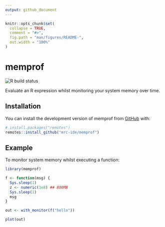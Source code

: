 ```yaml
---
output: github_document
---
```


<!-- README.md is generated from README.Rmd. Please edit that file -->

```r
knitr::opts_chunk$set(
  collapse = TRUE,
  comment = "#>",
  fig.path = "man/figures/README-",
  out.width = "100%"
)
```

# memprof

<!-- badges: start -->
![R build status](https://github.com/mrc-ide/memprof/actions/workflows/R-CMD-check.yaml/badge.svg)
<!-- badges: end -->

Evaluate an R expression whilst monitoring your system memory over time.

## Installation

You can install the development version of memprof from [GitHub](https://github.com/) with:

``` r
# install.packages("remotes")
remotes::install_github("mrc-ide/memprof")
```

## Example

To monitor system memory whilst executing a function:

```r
library(memprof)

f <- function(msg) {
  Sys.sleep(1)
  z <- numeric(1e8) ## 800MB
  Sys.sleep(1)
  msg
}

out <- with_monitor(f("hello"))
```

```r
plot(out)
```
